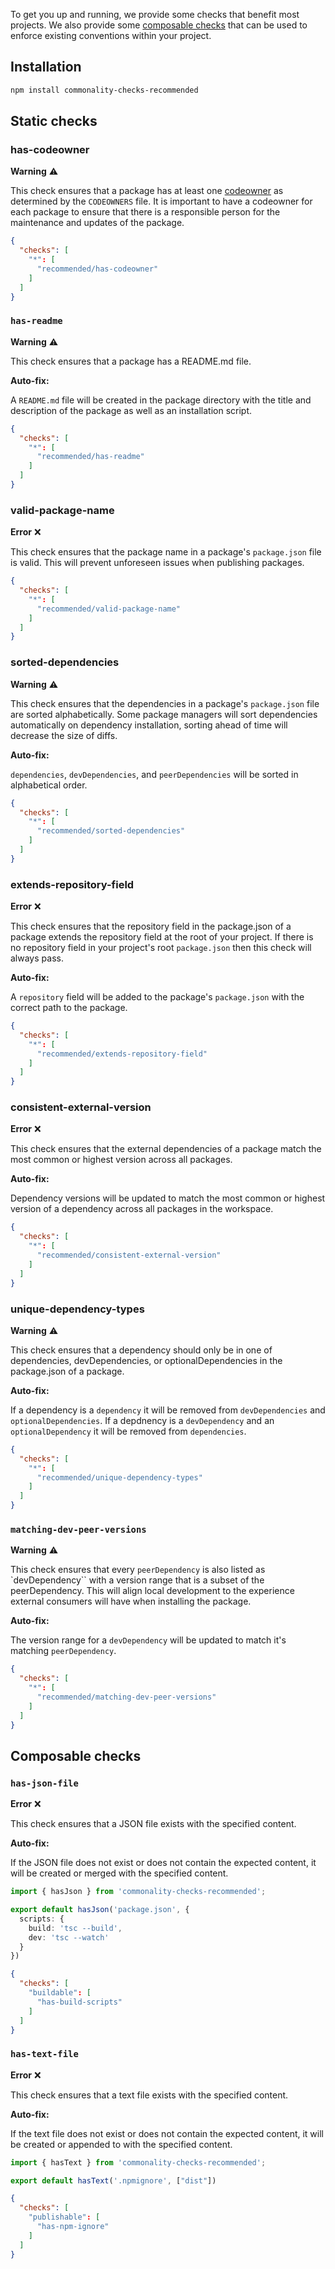 To get you up and running, we provide some checks that benefit most projects. We also provide some [composable checks](#composable-checks) that can be used to enforce existing conventions within your project.

## Installation

```bash
npm install commonality-checks-recommended
```

## Static checks

### has-codeowner

**Warning** ⚠️

This check ensures that a package has at least one [codeowner](https://www.commonality.co/docs/codeowners) as determined by the `CODEOWNERS` file. It is important to have a codeowner for each package to ensure that there is a responsible person for the maintenance and updates of the package.

```json
{
  "checks": [
    "*": [
      "recommended/has-codeowner"
    ]
  ]
}
```

### `has-readme`

**Warning** ⚠️

This check ensures that a package has a README.md file.

**Auto-fix:**

A `README.md` file will be created in the package directory with the title and description of the package as well as an installation script.

```json
{
  "checks": [
    "*": [
      "recommended/has-readme"
    ]
  ]
}
```

### valid-package-name

**Error** ❌

This check ensures that the package name in a package's `package.json` file is valid. This will prevent unforeseen issues when publishing packages.

```json
{
  "checks": [
    "*": [
      "recommended/valid-package-name"
    ]
  ]
}
```


### sorted-dependencies

**Warning** ⚠️

This check ensures that the dependencies in a package's `package.json` file are sorted alphabetically. Some package managers will sort dependencies automatically on dependency installation, sorting ahead of time will decrease the size of diffs.

**Auto-fix:**

`dependencies`, `devDependencies`, and `peerDependencies` will be sorted in alphabetical order.

```json
{
  "checks": [
    "*": [
      "recommended/sorted-dependencies"
    ]
  ]
}
```

### extends-repository-field

**Error** ❌

This check ensures that the repository field in the package.json of a package extends the repository field at the root of your project. If there is no repository field in your project's root `package.json` then this check will always pass.

**Auto-fix:**

A `repository` field will be added to the package's `package.json` with the correct path to the package.

```json
{
  "checks": [
    "*": [
      "recommended/extends-repository-field"
    ]
  ]
}
```

### consistent-external-version

**Error** ❌

This check ensures that the external dependencies of a package match the most common or highest version across all packages.

**Auto-fix:**

Dependency versions will be updated to match the most common or highest version of a dependency across all packages in the workspace.

```json
{
  "checks": [
    "*": [
      "recommended/consistent-external-version"
    ]
  ]
}
```


### unique-dependency-types

**Warning** ⚠️

This check ensures that a dependency should only be in one of dependencies, devDependencies, or optionalDependencies in the package.json of a package.

**Auto-fix:**

If a dependency is a `dependency` it will be removed from `devDependencies` and `optionalDependencies`. If a depdnency is a `devDependency` and an `optionalDependency` it will be removed from `dependencies`.

```json
{
  "checks": [
    "*": [
      "recommended/unique-dependency-types"
    ]
  ]
}
```

### `matching-dev-peer-versions`

**Warning** ⚠️

This check ensures that every `peerDependency` is also listed as `devDependency`` with a version range that is a subset of the peerDependency. This will align local development to the experience external consumers will have when installing the package.

**Auto-fix:**

The version range for a `devDependency` will be updated to match it's matching `peerDependency`.

```json
{
  "checks": [
    "*": [
      "recommended/matching-dev-peer-versions"
    ]
  ]
}
```

## Composable checks

### `has-json-file`

**Error** ❌

This check ensures that a JSON file exists with the specified content.

**Auto-fix:**

If the JSON file does not exist or does not contain the expected content, it will be created or merged with the specified content.

```ts .commonality/has-build-scripts.ts
import { hasJson } from 'commonality-checks-recommended';

export default hasJson('package.json', {
  scripts: {
    build: 'tsc --build',
    dev: 'tsc --watch'
  }
})
```

```json .commonality/config.json
{
  "checks": [
    "buildable": [
      "has-build-scripts"
    ]
  ]
}
```

### `has-text-file`

**Error** ❌

This check ensures that a text file exists with the specified content.

**Auto-fix:**

If the text file does not exist or does not contain the expected content, it will be created or appended to with the specified content.

```ts .commonality/has-npm-ignore.ts
import { hasText } from 'commonality-checks-recommended';

export default hasText('.npmignore', ["dist"])
```

```json .commonality/config.json
{
  "checks": [
    "publishable": [
      "has-npm-ignore"
    ]
  ]
}
```
